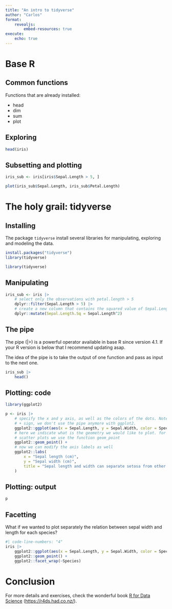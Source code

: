 ```yaml
---
title: "An intro to tidyverse"
author: "Carlos"
format: 
    revealjs:
        embed-resources: true
execute:
    echo: true
---
```


# Base R

## Common functions

Functions that are already installed:

- head
- dim
- sum
- plot

## Exploring

```r
head(iris)
```

## Subsetting and plotting

```r
iris_sub <- iris[iris$Sepal.Length > 5, ]

plot(iris_sub$Sepal.Length, iris_sub$Petal.Length)
```

# The holy grail: tidyverse

## Installing

The package `tidyverse` install several libraries for manipulating,
exploring and modeling the data. 

```r
install.packages("tidyverse")
library(tidyverse)
```

```r
library(tidyverse)
```

## Manipulating

```r
iris_sub <- iris |>
    # select only the observations with petal.length > 5
    dplyr::filter(Sepal.Length > 5) |> 
    # create a new column that contains the squared value of Sepal.Length
    dplyr::mutate(Sepal.Length.Sq = Sepal.Length^2)
```

## The pipe

The pipe (|>) is a powerful operator available in base R since version 
4.1. If your R version is below that I recommend updating asap. 

The idea of the pipe is to take the output of one function and pass
as input to the next one. 

```r
iris_sub |> 
    head()
```

## Plotting: code

```r
library(ggplot2)

p <- iris |> 
    # specify the x and y axis, as well as the colors of the dots. Note the 
    # + sign, we don't use the pipe anymore with ggplot2.
    ggplot2::ggplot(aes(x = Sepal.Length, y = Sepal.Width, color = Species)) +
    # here we indicate what is the geometry we would like to plot. for 
    # scatter plots we use the function geom_point
    ggplot2::geom_point() +
    # now we can modify the axis labels as well
    ggplot2::labs(
        x = "Sepal length (cm)",
        y = "Sepal width (cm)",
        title = "Sepal length and width can separate setosa from other species"
    )
```

## Plotting: output

```r
p
```

## Facetting

What if we wanted to plot separately the relation between sepal width
and length for each species? 

```r
#| code-line-numbers: "4"
iris |> 
    ggplot2::ggplot(aes(x = Sepal.Length, y = Sepal.Width, color = Species)) +
    ggplot2::geom_point() +
    ggplot2::facet_wrap(~Species)
```

# Conclusion

For more details and exercises, check the wonderful book
[R for Data Science](https://r4ds.had.co.nz/) 
([https://r4ds.had.co.nz/](https://r4ds.had.co.nz/)).